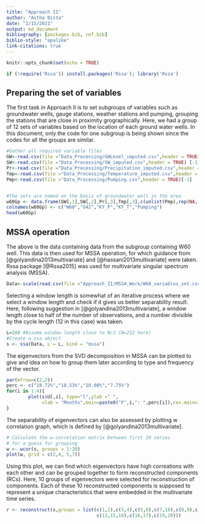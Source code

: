 ```yaml
---
title: "Approach II"
author: "Astha Bista"
date: "2/15/2021"
output: md_document
bibliography: [packages.bib, ref.bib]
biblio-style: "apalike"
link-citations: true
---
```


```r
knitr::opts_chunk$set(echo = TRUE)
```


```r
if (!require('Rssa')) install.packages('Rssa'); library('Rssa')
```

## Preparing the set of variables
The first task in Approach II is to set subgroups of variables such as groundwater wells, gauge stations, weather stations and pumping, grouping the stations that are close in proximity grographically. Here, we had a group of 12 sets of variables based on the location of each ground water wells. In this document, only the code for one subgroup is being shown since the codes for all the groups are similar.

```r
#Gather all required variable files
GW<-read.csv(file ="Data_Processing/GWLevel_imputed.csv",header = TRUE) [-1] 
SW<-read.csv(file ="Data_Processing/SW_imputed.csv",header = TRUE) [-1] 
Pr<-read.csv(file ="Data_Processing/Precipitation_imputed.csv",header = TRUE)[-1] 
Tmp<-read.csv(file ="Data_Processing/Temperature_imputed.csv",header = TRUE)[-1] 
Pmp<-read.csv(file ="Data_Processing/Pumping.csv",header = TRUE)[-1]


#The sets are named on the basis of groundwater well in the area
w60Gp <- data.frame(GW[,1],SW[,2],Pr[,3],Tmp[,3],c(unlist(Pmp),rep(NA, nrow(GW)-nrow(Pmp)))) ; #W60,G42,KY
colnames(w60Gp) <- c("W60","G42","KY_P","KY_T","Pumping") 
head(w60Gp)
```

## MSSA operation

The above is the data containing data from the subgroup containing W60 well. This data is then used for MSSA operation, for which guidance from [@golyandina2013multivariate] and [@hassani2013multivariate] were taken. Rssa package [@Rssa2015] was used for multivariate singular spectrum analysis (MSSA).

```r
Data<-scale(read.csv(file ="Approach_II/MSSA_Work/W60_variables_set.csv",header = TRUE)[-1])
```

Selecting a window length is somewhat of an iterative process where we select a window length and check if it gives us better separability result. Here, following suggestion in [@golyandina2013multivariate], a window length close to half of the number of observations, and a number divisible by the cycle length (12 in this case) was taken.

```r
L=108 #Assume window length close to N/2 (N=222 here)
#Create a ssa object
s <- ssa(Data, L = L, kind = "mssa")
```

The eigenvectors from the SVD decomposition in MSSA can be plotted to give and idea on how to group them later according to type and frequency of the vector.

```r
par(mfrow=c(2,2))
perc <- c("18.72%","18.53%","10.08%","7.75%")
for(i in 1:4){
        plot(s$U[,i], type="l",ylab =" ",
             xlab = "Months",main=paste0("F",i,": ",perc[i]),cex.main=1)
}
```

The separability of eigenvectors can also be assessed by plotting w correlation graph, which is defined by [@golyandina2013multivariate]. 

```r
# Calculate the w-correlation matrix between first 20 series
# for a guess for grouping
w <- wcor(s, groups = 1:20)
plot(w, grid = c(2,4, 5,7))
```

Using this plot, we can find which eigenvectors have high correations with each other and can be grouped together to form reconstructed components (RCs). Here, 10 groups of eigenvectors were selected for reconstruction of components. Each of these 10 reconstructed components is supposed to represent a unique characteristics that were embedded in the multivariate time series.

```r
r <- reconstruct(s,groups = list(c(1,2),c(3,4),c(5,6),c(7,10),c(8,9),c(11),c(12,14),
                                 c(13,15,18),c(16,17),c(19,20)))
```

